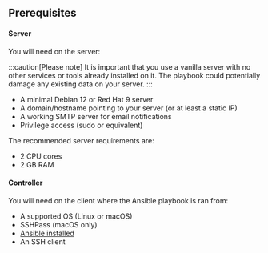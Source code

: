 
<Warning />
<DistributionsInfo />

## Prerequisites

#### Server

You will need on the server:

:::caution[Please note]
It is important that you use a vanilla server with no other services or tools already installed on it. The playbook could potentially damage any existing data on your server.
:::

- A minimal Debian 12 or Red Hat 9 server
- A domain/hostname pointing to your server (or at least a static IP)
- A working SMTP server for email notifications
- Privilege access (sudo or equivalent)

The recommended server requirements are:
- 2 CPU cores
- 2 GB RAM

#### Controller

You will need on the client where the Ansible playbook is ran from:
- A supported OS (Linux or macOS)
- SSHPass (macOS only)
- [Ansible installed](https://docs.ansible.com/ansible/latest/installation_guide/intro_installation.html)
- An SSH client

